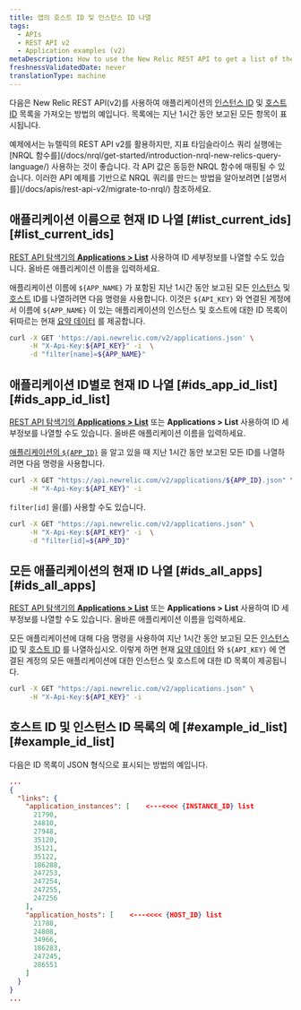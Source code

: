 ```yaml
---
title: 앱의 호스트 ID 및 인스턴스 ID 나열
tags:
  - APIs
  - REST API v2
  - Application examples (v2)
metaDescription: How to use the New Relic REST API to get a list of the instance and host IDs for an application.
freshnessValidatedDate: never
translationType: machine
---
```


다음은 New Relic REST API(v2)를 사용하여 애플리케이션의 [인스턴스 ID](/docs/apis/rest-api-v2/requirements/listing-host-instance-application-server-ids#locating_instance_id) 및 [호스트 ID](/docs/apis/rest-api-v2/requirements/listing-host-instance-application-server-ids#locating_host_id) 목록을 가져오는 방법의 예입니다. 목록에는 지난 1시간 동안 보고된 모든 항목이 표시됩니다.

<Callout variant="important">
  예제에서는 뉴렐릭의 REST API v2를 활용하지만, 지표 타임슬라이스 쿼리 실행에는 [NRQL 함수를](/docs/nrql/get-started/introduction-nrql-new-relics-query-language/) 사용하는 것이 좋습니다. 각 API 값은 동등한 NRQL 함수에 매핑될 수 있습니다. 이러한 API 예제를 기반으로 NRQL 쿼리를 만드는 방법을 알아보려면 [설명서를](/docs/apis/rest-api-v2/migrate-to-nrql/) 참조하세요.
</Callout>

## 애플리케이션 이름으로 현재 ID 나열 [#list\_current\_ids][#list_current_ids]

[REST API 탐색기의 <DNT>**Applications &gt; List**</DNT>](/docs/apis/using-the-api-explorer) 사용하여 ID 세부정보를 나열할 수도 있습니다. 올바른 애플리케이션 이름을 입력하세요.

애플리케이션 이름에 `${APP_NAME}` 가 포함된 지난 1시간 동안 보고된 모든 [인스턴스](/docs/apis/rest-api-v2/requirements/listing-host-instance-application-server-ids#locating_instance_id) 및 [호스트](/docs/apis/rest-api-v2/requirements/listing-host-instance-application-server-ids#locating_host_id) ID를 나열하려면 다음 명령을 사용합니다. 이것은 `${API_KEY}` 와 연결된 계정에서 이름에 `${APP_NAME}` 이 있는 애플리케이션의 인스턴스 및 호스트에 대한 ID 목록이 뒤따르는 현재 [요약 데이터](/docs/apis/rest-api-v2/application-examples-v2/summary-data-examples-v2#app) 를 제공합니다.

```bash
curl -X GET 'https://api.newrelic.com/v2/applications.json' \
     -H "X-Api-Key:${API_KEY}" -i  \
     -d "filter[name]=${APP_NAME}"
```

## 애플리케이션 ID별로 현재 ID 나열 [#ids\_app\_id\_list][#ids_app_id_list]

[REST API 탐색기의 <DNT>**Applications &gt; List**</DNT>](/docs/apis/using-the-api-explorer) 또는 <DNT>**Applications &gt; List**</DNT> 사용하여 ID 세부정보를 나열할 수도 있습니다. 올바른 애플리케이션 이름을 입력하세요.

[애플리케이션의 `${APP_ID}`](/docs/apis/rest-api-v2/application-examples-v2/listing-your-app-id-metric-data-v2) 을 알고 있을 때 지난 1시간 동안 보고된 모든 ID를 나열하려면 다음 명령을 사용합니다.

```bash
curl -X GET "https://api.newrelic.com/v2/applications/${APP_ID}.json" \
     -H "X-Api-Key:${API_KEY}" -i
```

`filter[id]` 을(를) 사용할 수도 있습니다.

```bash
curl -X GET "https://api.newrelic.com/v2/applications.json" \
     -H "X-Api-Key:${API_KEY}" -i  \
     -d "filter[id]=${APP_ID}"
```

## 모든 애플리케이션의 현재 ID 나열 [#ids\_all\_apps][#ids_all_apps]

[REST API 탐색기의 <DNT>**Applications &gt; List**</DNT>](/docs/apis/using-the-api-explorer) 또는 <DNT>**Applications &gt; List**</DNT> 사용하여 ID 세부정보를 나열할 수도 있습니다. 올바른 애플리케이션 이름을 입력하세요.

모든 애플리케이션에 대해 다음 명령을 사용하여 지난 1시간 동안 보고된 모든 [인스턴스 ID](/docs/apis/rest-api-v2/requirements/listing-host-instance-application-server-ids#locating_instance_id) 및 [호스트 ID](/docs/apis/rest-api-v2/requirements/listing-host-instance-application-server-ids#locating_host_id) 를 나열하십시오. 이렇게 하면 현재 [요약 데이터](/docs/apis/rest-api-v2/application-examples-v2/summary-data-examples-v2#app) 와 `${API_KEY}` 에 연결된 계정의 모든 애플리케이션에 대한 인스턴스 및 호스트에 대한 ID 목록이 제공됩니다.

```bash
curl -X GET "https://api.newrelic.com/v2/applications.json" \
     -H "X-Api-Key:${API_KEY}" -i
```

## 호스트 ID 및 인스턴스 ID 목록의 예 [#example\_id\_list][#example_id_list]

다음은 ID 목록이 JSON 형식으로 표시되는 방법의 예입니다.

```json
...
{  
  "links": {
    "application_instances": [    <---<<<< {INSTANCE_ID} list
      21790,
      24810,
      27948,
      35120,
      35121,
      35122,
      186288,
      247253,
      247254,
      247255,
      247256
    ],
    "application_hosts": [    <---<<<< {HOST_ID} list
      21788,
      24808,
      34966,
      186283,
      247245,
      286551
    ]
  }
}
...
```